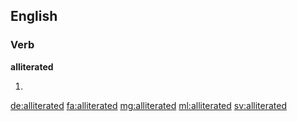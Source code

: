 ==English==

===Verb===
'''alliterated'''

# {{past of|alliterate}}

[[de:alliterated]]
[[fa:alliterated]]
[[mg:alliterated]]
[[ml:alliterated]]
[[sv:alliterated]]